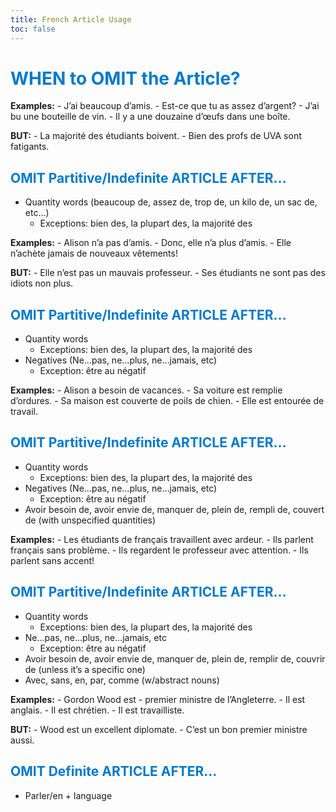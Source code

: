 ```yaml
---
title: French Article Usage
toc: false
---
```


# <span style="color: #007ACC;">WHEN to OMIT the Article?</span>

**Examples:**
- J’ai beaucoup d’amis.
- Est-ce que tu as assez d’argent?
- J’ai bu une bouteille de vin.
- Il y a une douzaine d’œufs dans une boîte.

**BUT:**
- La majorité des étudiants boivent.
- Bien des profs de UVA sont fatigants.

## <span style="color: #007ACC;">OMIT Partitive/Indefinite ARTICLE AFTER…</span>
- Quantity words (beaucoup de, assez de, trop de, un kilo de, un sac de, etc…)
  - Exceptions: bien des, la plupart des, la majorité des

**Examples:**
- Alison n’a pas d’amis.
- Donc, elle n’a plus d’amis.
- Elle n’achète jamais de nouveaux vêtements!

**BUT:**
- Elle n’est pas un mauvais professeur.
- Ses étudiants ne sont pas des idiots non plus.

## <span style="color: #007ACC;">OMIT Partitive/Indefinite ARTICLE AFTER…</span>
- Quantity words
  - Exceptions: bien des, la plupart des, la majorité des
- Negatives (Ne…pas, ne…plus, ne…jamais, etc)
  - Exception: être au négatif

**Examples:**
- Alison a besoin de vacances.
- Sa voiture est remplie d’ordures.
- Sa maison est couverte de poils de chien.
- Elle est entourée de travail.

## <span style="color: #007ACC;">OMIT Partitive/Indefinite ARTICLE AFTER…</span>
- Quantity words
  - Exceptions: bien des, la plupart des, la majorité des
- Negatives (Ne…pas, ne…plus, ne…jamais, etc)
  - Exception: être au négatif
- Avoir besoin de, avoir envie de, manquer de, plein de, rempli de, couvert de (with unspecified quantities)

**Examples:**
- Les étudiants de français travaillent avec ardeur.
- Ils parlent français sans problème.
- Ils regardent le professeur avec attention.
- Ils parlent sans accent!

## <span style="color: #007ACC;">OMIT Partitive/Indefinite ARTICLE AFTER…</span>
- Quantity words
  - Exceptions: bien des, la plupart des, la majorité des
- Ne…pas, ne…plus, ne…jamais, etc
  - Exception: être au négatif
- Avoir besoin de, avoir envie de, manquer de, plein de, remplir de, couvrir de (unless it’s a specific one)
- Avec, sans, en, par, comme (w/abstract nouns)

**Examples:**
- Gordon Wood est
- premier ministre de l’Angleterre.
- Il est anglais.
- Il est chrétien.
- Il est travailliste.

**BUT:**
- Wood est un excellent diplomate.
- C’est un bon premier ministre aussi.

## <span style="color: #007ACC;">OMIT Definite ARTICLE AFTER…</span>
- Parler/en + language
